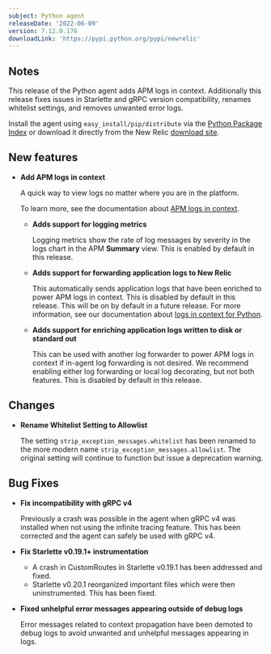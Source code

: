 ```yaml
---
subject: Python agent
releaseDate: '2022-06-09'
version: 7.12.0.176
downloadLink: 'https://pypi.python.org/pypi/newrelic'
---
```


## Notes

This release of the Python agent adds APM logs in context. Additionally this release fixes issues in Starlette and gRPC version compatibility, renames whitelist settings, and removes unwanted error logs.

Install the agent using `easy_install/pip/distribute` via the [Python Package Index](https://pypi.python.org/pypi/newrelic) or download it directly from the New Relic [download site](http://download.newrelic.com/python_agent/release).

## New features

* **Add APM logs in context**
  
  A quick way to view logs no matter where you are in the platform.
  
  To learn more, see the documentation about [APM logs in context](/docs/apm/new-relic-apm/getting-started/get-started-logs-context).

  * **Adds support for logging metrics** 
    
    Logging metrics show the rate of log messages by severity in the logs chart in the APM **Summary** view. This is enabled by default in this release.

  * **Adds support for forwarding application logs to New Relic**
    
    This automatically sends application logs that have been enriched to power APM logs in context. This is disabled by default in this release. This will be on by default in a future release. For more information, see our documentation about [logs in context for Python](/docs/logs/logs-context/configure-logs-context-python).

  * **Adds support for enriching application logs written to disk or standard out**
    
    This can be used with another log forwarder to power APM logs in context if in-agent log forwarding is not desired. We recommend enabling either log forwarding or local log decorating, but not both features. This is disabled by default in this release.

## Changes 

* **Rename Whitelist Setting to Allowlist**
  
  The setting `strip_exception_messages.whitelist` has been renamed to the more modern name `strip_exception_messages.allowlist`. The original setting will continue to function but issue a deprecation warning.

## Bug Fixes

* **Fix incompatibility with gRPC v4**
  
  Previously a crash was possible in the agent when gRPC v4 was installed when not using the infinite tracing feature. This has been corrected and the agent can safely be used with gRPC v4.

* **Fix Starlette v0.19.1+ instrumentation**
  * A crash in CustomRoutes in Starlette v0.19.1 has been addressed and fixed.
  * Starlette v0.20.1 reorganized important files which were then uninstrumented. This has been fixed.

* **Fixed unhelpful error messages appearing outside of debug logs**
  
  Error messages related to context propagation have been demoted to debug logs to avoid unwanted and unhelpful messages appearing in logs.
